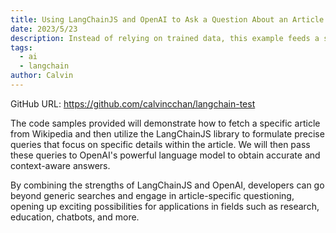```yaml
---
title: Using LangChainJS and OpenAI to Ask a Question About an Article on Wikipedia
date: 2023/5/23
description: Instead of relying on trained data, this example feeds a specific document (e.g. Wikipedia article) as the basic knowledege, and answer a custom question.
tags:
  - ai
  - langchain
author: Calvin
---
```


GitHub URL: https://github.com/calvincchan/langchain-test

The code samples provided will demonstrate how to fetch a specific article from Wikipedia and then utilize the LangChainJS library to formulate precise queries that focus on specific details within the article. We will then pass these queries to OpenAI's powerful language model to obtain accurate and context-aware answers.

By combining the strengths of LangChainJS and OpenAI, developers can go beyond generic searches and engage in article-specific questioning, opening up exciting possibilities for applications in fields such as research, education, chatbots, and more.
